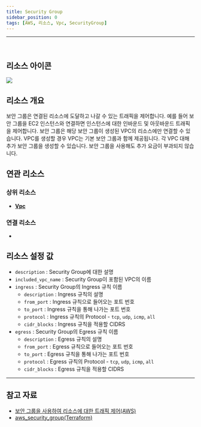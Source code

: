 ```yaml
---
title: Security Group
sidebar_position: 0
tags: [AWS, 리소스, Vpc, SecurityGroup]
---
```







<hr />
<br />

## 리소스 아이콘

<img src={icon} />

## 리소스 개요

보안 그룹은 연결된 리소스에 도달하고 나갈 수 있는 트래픽을 제어합니다. 예를 들어 보안 그룹을 EC2 인스턴스와 연결하면 인스턴스에 대한 인바운드 및 아웃바운드 트래픽을 제어합니다. 보안 그룹은 해당 보안 그룹이 생성된 VPC의 리소스에만 연결할 수 있습니다.
VPC를 생성할 경우 VPC는 기본 보안 그룹과 함께 제공됩니다. 각 VPC 대해 추가 보안 그룹을 생성할 수 있습니다.
보안 그룹을 사용해도 추가 요금이 부과되지 않습니다.

## 연관 리소스

### 상위 리소스

-   [**Vpc**](https://docs.cstudio.app/docs/resource/aws/Vpc/)

### 연결 리소스

-

## 리소스 설정 값

-   `description` : Security Group에 대한 설명
-   `included_vpc_name` : Security Group이 포함된 VPC의 이름
-   `ingress` : Security Group의 Ingress 규칙 이름
    -   `description` : Ingress 규칙의 설명
    -   `from_port` : Ingress 규칙으로 들어오는 포트 번호
    -   `to_port` : Ingress 규칙을 통해 나가는 포트 번호
    -   `protocol` : Ingress 규칙의 Protocol - `tcp`, `udp`, `icmp`, `all`
    -   `cidr_blocks` : Ingress 규칙을 적용할 CIDRS
-   `egress` : Security Group의 Egress 규칙 이름
    -   `description` : Egress 규칙의 설명
    -   `from_port` : Egress 규칙으로 들어오는 포트 번호
    -   `to_port` : Egress 규칙을 통해 나가는 포트 번호
    -   `protocol` : Egress 규칙의 Protocol - `tcp`, `udp`, `icmp`, `all`
    -   `cidr_blocks` : Egress 규칙을 적용할 CIDRS

---

## 참고 자료

-   [보안 그룹을 사용하여 리소스에 대한 트래픽 제어(AWS)](https://docs.aws.amazon.com/ko_kr/vpc/latest/userguide/vpc-security-groups.html)
-   [aws_security_group(Terraform)](https://registry.terraform.io/providers/hashicorp/aws/latest/docs/resources/security_group)
